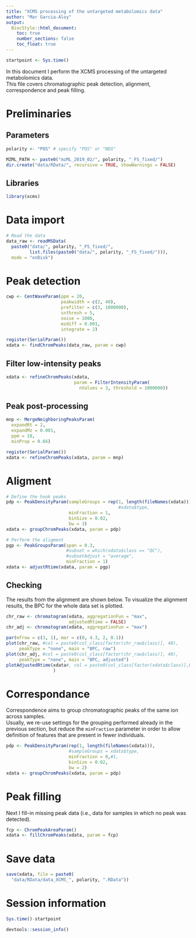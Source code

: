 ```yaml
---
title: "XCMS processing of the untargeted metabolomics data"
author: "Mar Garcia-Aloy"
output: 
  BiocStyle::html_document:
    toc: true
    number_sections: false
    toc_float: true
---
```


```r
startpoint <- Sys.time()
```

In this document I perform the XCMS processing of the untargeted metabolomics 
data.  
This file covers chromatographic peak detection, alignment, correspondence and peak filling.


# Preliminaries

## Parameters

```r
polarity <- "POS" # specify "POS" or "NEG"

MZML_PATH <- paste0("mzML_2019_02/", polarity, "_FS_fixed/")
dir.create("data/RData/", recursive = TRUE, showWarnings = FALSE)
```


## Libraries

```r
library(xcms)
```


# Data import

```r
# Read the data
data_raw <- readMSData(
  paste0("data/", polarity, "_FS_fixed/",
         list.files(paste0("data/", polarity, "_FS_fixed/"))),
  mode = "onDisk")
```


# Peak detection

```r
cwp <- CentWaveParam(ppm = 20,
                     peakwidth = c(2, 40),
                     prefilter = c(3, 1000000),
                     snthresh = 5,
                     noise = 1000,
                     mzdiff = 0.001,
                     integrate = 2)

register(SerialParam())
xdata <- findChromPeaks(data_raw, param = cwp)
```


## Filter low-intensity peaks

```r
xdata <- refineChromPeaks(xdata, 
                          param = FilterIntensityParam(
                            nValues = 3, threshold = 1000000))
```


## Peak post-processing

```r
mnp <- MergeNeighboringPeaksParam(
  expandRt = 2, 
  expandMz = 0.001, 
  ppm = 10,
  minProp = 0.66)

register(SerialParam())
xdata <- refineChromPeaks(xdata, param = mnp)
```


# Aligment

```r
# Define the hook peaks
pdp <- PeakDensityParam(sampleGroups = rep(1, length(fileNames(xdata))),
                                           #xdata$type,
                        minFraction = 1,
                        binSize = 0.02,
                        bw = 3)
xdata <- groupChromPeaks(xdata, param = pdp)

# Perform the aligment
pgp <- PeakGroupsParam(span = 0.3,
                       #subset = which(xdata$class == "QC"),
                       #subsetAdjust = "average",
                       minFraction = 1)
xdata <- adjustRtime(xdata, param = pgp)
```


## Checking

The results from the alignment are shown below. 
To visualize the alignment results, the BPC for the whole data set is plotted.

```r
chr_raw <- chromatogram(xdata, aggregationFun = "max", 
                        adjustedRtime = FALSE)
chr_adj <- chromatogram(xdata, aggregationFun = "max")

par(mfrow = c(3, 1), mar = c(0, 4.3, 2, 0.1))
plot(chr_raw, #col = paste0(col_class[factor(chr_raw$class)], 40),
     peakType = "none", main = "BPC, raw")
plot(chr_adj, #col = paste0(col_class[factor(chr_raw$class)], 40),
     peakType = "none", main = "BPC, adjusted")
plotAdjustedRtime(xdata#, col = paste0(col_class[factor(xdata$class)],80)
                  )
```


# Correspondance

Correspondence aims to group chromatographic peaks of the same ion across samples.  
Usually, we re-use settings for the grouping performed already in the previous
section, but reduce the `minFraction` parameter in order to
allow definition of features that are present in fewer individuals. 

```r
pdp <- PeakDensityParam(rep(1, length(fileNames(xdata))),
                        #sampleGroups = xdata$type,
                        minFraction = 0,#1,
                        binSize = 0.02,
                        bw = 2)
xdata <- groupChromPeaks(xdata, param = pdp)
```


# Peak filling

Next I fill-in missing peak data (i.e., data for samples in which no 
peak was detected).

```r
fcp <- ChromPeakAreaParam()
xdata <- fillChromPeaks(xdata, param = fcp)
```


# Save data

```r
save(xdata, file = paste0(
  "data/RData/data_XCMS_", polarity, ".RData"))
```


# Session information

```r
Sys.time()-startpoint

devtools::session_info()
```
